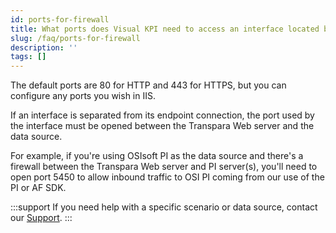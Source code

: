 ```yaml
---
id: ports-for-firewall
title: What ports does Visual KPI need to access an interface located behind a firewall?
slug: /faq/ports-for-firewall
description: ''
tags: []
---
```


The default ports are 80 for HTTP and 443 for HTTPS, but you can configure any ports you wish in IIS.

If an interface is separated from its endpoint connection, the port used by the interface must be opened between the Transpara Web server and the data source.

For example, if you're using OSIsoft PI as the data source and there's a firewall between the Transpara Web server and PI server(s), you'll need to open port 5450 to allow inbound traffic to OSI PI coming from our use of the PI or AF SDK.

:::support
If you need help with a specific scenario or data source, contact our [Support](support@transpara.com).
:::